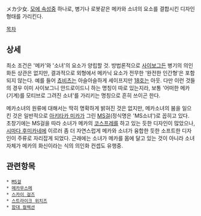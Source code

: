メカ少女. [[모에 속성]]중 하나로, 병기나 로봇같은 메카와 소녀의 요소를 결합시킨 디자인 형태를 가리킨다. 

[[목차]]
== 상세 ==
최소 조건은 '메카'와 '소녀'의 요소가 양립할 것. 방법론적으로 [[사이보그]]든 병기의 의인화든 상관은 없지만, 결과적으로 외형에서 메카닉 요소가 전무한 '완전한 인간형'은 포함되지 않는다. 예를 들어 [[쵸비츠]]는 아슬아슬하게 세이프지만 [[18호]]는 아웃. 다만 이런 것들의 경우 이미 사이보그니 안드로이드니 하는 명칭이 따로 있는지라, 보통 '어떠한 메카(기계)를 모티브로 그려진 소녀'를 가리키는 명칭으로 흔히 쓰이곤 한다.

메카소녀의 원류에 대해서는 딱히 명확하게 밝혀진 것은 없지만, 메카소녀의 붐을 일으킨 것은 일반적으로 [[아키타카 미카]]가 그린 [[MS걸]](정식명은 'MS소녀')로 꼽히고 있다. 초창기에는 MS걸을 따라 소녀가 메카의 [[코스프레]]를 하고 있는 듯한 디자인이 많았으나, [[시마다 후미카네]]에 이르러 좀 더 자연스럽게 메카와 소녀가 융합한 듯한 소프트한 디자인이 주류로 자리잡게 되었다. 근래에는 소녀가 메카를 몸에 달고 있는 것이 아니라 소녀 자체가 메카의 화신이라는 식의 의인화 컨셉도 유행중.

== 관련항목 ==
 * [[MS걸]]
 * [[메카무스메]]
 * [[스카이 걸즈]]
 * [[스트라이크 위치즈]]
 * [[함대 컬렉션]]
